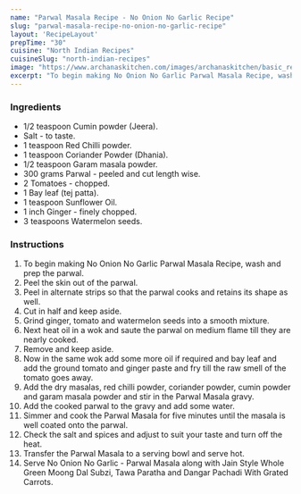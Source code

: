 ---
name: "Parwal Masala Recipe - No Onion No Garlic Recipe"
slug: "parwal-masala-recipe-no-onion-no-garlic-recipe"
layout: 'RecipeLayout'
prepTime: "30"
cuisine: "North Indian Recipes"
cuisineSlug: "north-indian-recipes"
image: "https://www.archanaskitchen.com/images/archanaskitchen/basic_recipes/No_onion_no_gralic_Parwal_Masala_recipe_6_1600.jpg"
excerpt: "To begin making No Onion No Garlic Parwal Masala Recipe, wash and prep the parwal"
---

### Ingredients

- 1/2 teaspoon Cumin powder (Jeera).
- Salt - to taste.
- 1 teaspoon Red Chilli powder.
- 1 teaspoon Coriander Powder (Dhania).
- 1/2 teaspoon Garam masala powder.
- 300 grams Parwal - peeled and cut length wise.
- 2 Tomatoes - chopped.
- 1 Bay leaf (tej patta).
- 1 teaspoon Sunflower Oil.
- 1 inch Ginger - finely chopped.
- 3 teaspoons Watermelon seeds.

### Instructions

1. To begin making No Onion No Garlic Parwal Masala Recipe, wash and prep the parwal.
1. Peel the skin out of the parwal.
1. Peel in alternate strips so that the parwal cooks and retains its shape as well.
1. Cut in half and keep aside.
1. Grind ginger, tomato and watermelon seeds into a smooth mixture.
1. Next heat oil in a wok and saute the parwal on medium flame till they are nearly cooked.
1. Remove and keep aside.
1. Now in the same wok add some more oil if required and bay leaf and add the ground tomato and ginger paste and fry till the raw smell of the tomato goes away.
1. Add the dry masalas, red chilli powder, coriander powder, cumin powder and garam masala powder and stir in the Parwal Masala gravy.
1. Add the cooked parwal to the gravy and add some water.
1. Simmer and cook the Parwal Masala for five minutes until the masala is well coated onto the parwal.
1. Check the salt and spices and adjust to suit your taste and turn off the heat.
1. Transfer the Parwal Masala to a serving bowl and serve hot.
1. Serve No Onion No Garlic - Parwal Masala along with Jain Style Whole Green Moong Dal Subzi, Tawa Paratha and Dangar Pachadi With Grated Carrots.
